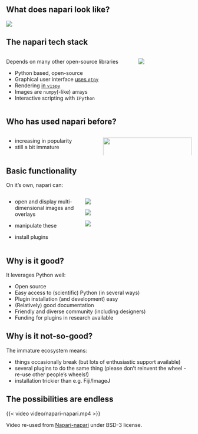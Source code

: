 ## What does napari look like?

![](img/napari.png){}

## The napari tech stack

:::: {.columns}

::: {.column width="70%"}
Depends on many other open-source libraries

* Python based, open-source
* Graphical user interface [uses `qtpy`](https://github.com/spyder-ide/qtpy)
* Rendering [in `vispy`](https://github.com/vispy/vispy#vispy-interactive-scientific-visualization-in-python)
* Images are `numpy`(-like) arrays
* Interactive scripting with `IPython`
::: 

::: {.column width="30%"}
![](img/napari-dependencies.png)
:::
::::

## Who has used napari before?

:::: {.columns}

::: {.column width="50%"}
* increasing in popularity
* still a bit immature
::: 

::: {.column width="50%"}
![](img/napari.png){width="100%"}
:::
::::

## Basic functionality

On it's own, napari can:

:::: {.columns}

::: {.column width="40%"}
::: {.fragment .fade-in-then-semi-out fragment-index=1}
* open and display multi-dimensional images and overlays
:::
::: {.fragment .fade-in-then-semi-out fragment-index=2}
* manipulate these
:::
::: {.fragment .fade-in-then-semi-out fragment-index=3}
* install plugins
:::
:::

::: {.column width="60%"}
::: {.r-stack}
![](img/napari-highlight-viewer.png){.fragment .fade-in-then-out fragment-index=1}

![](img/napari-highlight-controls.png){.fragment .fade-in-then-out fragment-index=2}

![](img/napari-install-plugins.png){.fragment .fade-in-then-out fragment-index=3}
:::
:::

::::


## Why is it good?

It leverages Python well:

* Open source
* Easy access to (scientific) Python (in several ways)
* Plugin installation (and development) easy
* (Relatively) good documentation
* Friendly and diverse community (including designers)
* Funding for plugins in research available

## Why is it not-so-good?

The immature ecosystem means:

* things occasionally break (but lots of enthusiastic support available)
* several plugins to do the same thing (please don't reinvent the wheel - re-use other people's wheels!)
* installation trickier than e.g. Fiji/ImageJ

## The possibilities are endless

{{< video video/napari-napari.mp4 >}}

::: footer
Video re-used from [Napari-napari](https://github.com/jookuma/napari-napari) under BSD-3 license.
:::